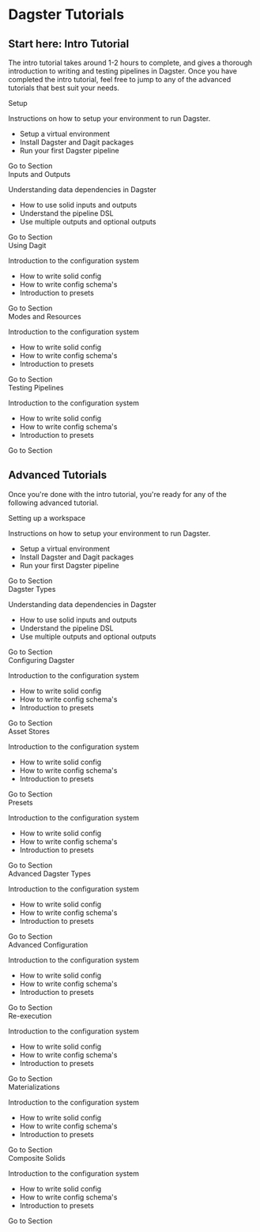 # Dagster Tutorials

## Start here: Intro Tutorial

The intro tutorial takes around 1-2 hours to complete, and gives a thorough introduction to
writing and testing pipelines in Dagster. Once you have completed the intro tutorial, feel free to
jump to any of the advanced tutorials that best suit your needs.

<div className="mt-12 space-y-4 sm:mt-16 sm:space-y-0 sm:grid sm:grid-cols-2 sm:gap-6 lg:max-w-4xl lg:mx-auto xl:max-w-none xl:mx-0 xl:grid-cols-4">
  <div className="border border-gray-200 rounded-lg shadow-sm divide-y divide-gray-200">
    <div className="px-6 py-4">
      <div className="text-lg leading-6 font-bold text-gray-900">Setup</div>
      <p className="mt-4 text-sm text-gray-500">
        Instructions on how to setup your environment to run Dagster.
      </p>
      <ul className="mt-6 space-y-4">
        <li className="flex space-x-3">
          <span className="text-sm text-gray-500">
            Setup a virtual environment
          </span>
        </li>
        <li className="flex space-x-3">
          <span className="text-sm text-gray-500">
            Install Dagster and Dagit packages
          </span>
        </li>
        <li className="flex space-x-3">
          <span className="text-sm text-gray-500">
            Run your first Dagster pipeline
          </span>
        </li>
      </ul>
      <VersionedLink href="/tutorials/intro-tutorial/tutorial-1-setup.mdx">
        <a className="mt-8 block w-full bg-gray-100 border border-gray-800 rounded-md py-2 text-sm font-semibold text-white text-center hover:bg-gray-200">
          Go to Section
        </a>
      </VersionedLink>
    </div>
  </div>
  <div className="border border-gray-200 rounded-lg shadow-sm divide-y divide-gray-200">
    <div className="px-6 py-4">
      <div className="text-lg leading-6 font-bold text-gray-900">
        Inputs and Outputs
      </div>
      <p className="mt-4 text-sm text-gray-500">
        Understanding data dependencies in Dagster
      </p>
      <ul className="mt-6 space-y-4">
        <li className="flex space-x-3">
          <span className="text-sm text-gray-500">
            How to use solid inputs and outputs
          </span>
        </li>
        <li className="flex space-x-3">
          <span className="text-sm text-gray-500">
            Understand the pipeline DSL
          </span>
        </li>
        <li className="flex space-x-3">
          <span className="text-sm text-gray-500">
            Use multiple outputs and optional outputs
          </span>
        </li>
      </ul>
      <VersionedLink href="tutorials/intro-tutorial/">
        <a className="mt-8 block w-full bg-gray-100 border border-gray-800 rounded-md py-2 text-sm font-semibold text-white text-center hover:bg-gray-200">
          Go to Section
        </a>
      </VersionedLink>
    </div>
  </div>
  <div className="border border-gray-200 rounded-lg shadow-sm divide-y divide-gray-200">
    <div className="px-6 py-4">
      <div className="text-lg leading-6 font-bold text-gray-900">
        Using Dagit
      </div>
      <p className="mt-4 text-sm text-gray-500">
        Introduction to the configuration system
      </p>
      <ul className="mt-6 space-y-4">
        <li className="flex space-x-3">
          <span className="text-sm text-gray-500">
            How to write solid config
          </span>
        </li>
        <li className="flex space-x-3">
          <span className="text-sm text-gray-500">
            How to write config schema's
          </span>
        </li>
        <li className="flex space-x-3">
          <span className="text-sm text-gray-500">Introduction to presets</span>
        </li>
      </ul>
      <VersionedLink href="#">
        <a className="mt-8 block w-full bg-gray-100 border border-gray-800 rounded-md py-2 text-sm font-semibold text-white text-center hover:bg-gray-200">
          Go to Section
        </a>
      </VersionedLink>
    </div>
  </div>
  <div className="border border-gray-200 rounded-lg shadow-sm divide-y divide-gray-200">
    <div className="px-6 py-4">
      <div className="text-lg leading-6 font-bold text-gray-900">
        Modes and Resources
      </div>
      <p className="mt-4 text-sm text-gray-500">
        Introduction to the configuration system
      </p>
      <ul className="mt-6 space-y-4">
        <li className="flex space-x-3">
          <span className="text-sm text-gray-500">
            How to write solid config
          </span>
        </li>
        <li className="flex space-x-3">
          <span className="text-sm text-gray-500">
            How to write config schema's
          </span>
        </li>
        <li className="flex space-x-3">
          <span className="text-sm text-gray-500">Introduction to presets</span>
        </li>
      </ul>
      <VersionedLink href="#">
        <a className="mt-8 block w-full bg-gray-100 border border-gray-800 rounded-md py-2 text-sm font-semibold text-white text-center hover:bg-gray-200">
          Go to Section
        </a>
      </VersionedLink>
    </div>
  </div>
  <div className="border border-gray-200 rounded-lg shadow-sm divide-y divide-gray-200">
    <div className="px-6 py-4">
      <div className="text-lg leading-6 font-bold text-gray-900">
        Testing Pipelines
      </div>
      <p className="mt-4 text-sm text-gray-500">
        Introduction to the configuration system
      </p>
      <ul className="mt-6 space-y-4">
        <li className="flex space-x-3">
          <span className="text-sm text-gray-500">
            How to write solid config
          </span>
        </li>
        <li className="flex space-x-3">
          <span className="text-sm text-gray-500">
            How to write config schema's
          </span>
        </li>
        <li className="flex space-x-3">
          <span className="text-sm text-gray-500">Introduction to presets</span>
        </li>
      </ul>
      <VersionedLink href="#">
        <a className="mt-8 block w-full bg-gray-100 border border-gray-800 rounded-md py-2 text-sm font-semibold text-white text-center hover:bg-gray-200">
          Go to Section
        </a>
      </VersionedLink>
    </div>
  </div>
</div>

## Advanced Tutorials

Once you're done with the intro tutorial, you're ready for any of the following advanced tutorial.

<div className="mt-12 space-y-4 sm:mt-16 sm:space-y-0 sm:grid sm:grid-cols-2 sm:gap-6 lg:max-w-4xl lg:mx-auto xl:max-w-none xl:mx-0 xl:grid-cols-4">
  <div className="border border-gray-200 rounded-lg shadow-sm divide-y divide-gray-200">
    <div className="px-6 py-4">
      <div className="text-lg leading-6 font-bold text-gray-900">
        Setting up a workspace
      </div>
      <p className="mt-4 text-sm text-gray-500">
        Instructions on how to setup your environment to run Dagster.
      </p>
      <ul className="mt-6 space-y-4">
        <li className="flex space-x-3">
          <span className="text-sm text-gray-500">
            Setup a virtual environment
          </span>
        </li>
        <li className="flex space-x-3">
          <span className="text-sm text-gray-500">
            Install Dagster and Dagit packages
          </span>
        </li>
        <li className="flex space-x-3">
          <span className="text-sm text-gray-500">
            Run your first Dagster pipeline
          </span>
        </li>
      </ul>
      <VersionedLink href="#">
        <a className="mt-8 block w-full bg-gray-100 border border-gray-800 rounded-md py-2 text-sm font-semibold text-white text-center hover:bg-gray-200">
          Go to Section
        </a>
      </VersionedLink>
    </div>
  </div>
  <div className="border border-gray-200 rounded-lg shadow-sm divide-y divide-gray-200">
    <div className="px-6 py-4">
      <div className="text-lg leading-6 font-bold text-gray-900">
        Dagster Types
      </div>
      <p className="mt-4 text-sm text-gray-500">
        Understanding data dependencies in Dagster
      </p>
      <ul className="mt-6 space-y-4">
        <li className="flex space-x-3">
          <span className="text-sm text-gray-500">
            How to use solid inputs and outputs
          </span>
        </li>
        <li className="flex space-x-3">
          <span className="text-sm text-gray-500">
            Understand the pipeline DSL
          </span>
        </li>
        <li className="flex space-x-3">
          <span className="text-sm text-gray-500">
            Use multiple outputs and optional outputs
          </span>
        </li>
      </ul>
      <VersionedLink href="#">
        <a className="mt-8 block w-full bg-gray-100 border border-gray-800 rounded-md py-2 text-sm font-semibold text-white text-center hover:bg-gray-200">
          Go to Section
        </a>
      </VersionedLink>
    </div>
  </div>
  <div className="border border-gray-200 rounded-lg shadow-sm divide-y divide-gray-200">
    <div className="px-6 py-4">
      <div className="text-lg leading-6 font-bold text-gray-900">
        Configuring Dagster
      </div>
      <p className="mt-4 text-sm text-gray-500">
        Introduction to the configuration system
      </p>
      <ul className="mt-6 space-y-4">
        <li className="flex space-x-3">
          <span className="text-sm text-gray-500">
            How to write solid config
          </span>
        </li>
        <li className="flex space-x-3">
          <span className="text-sm text-gray-500">
            How to write config schema's
          </span>
        </li>
        <li className="flex space-x-3">
          <span className="text-sm text-gray-500">Introduction to presets</span>
        </li>
      </ul>
      <VersionedLink href="#">
        <a className="mt-8 block w-full bg-gray-100 border border-gray-800 rounded-md py-2 text-sm font-semibold text-white text-center hover:bg-gray-200">
          Go to Section
        </a>
      </VersionedLink>
    </div>
  </div>
  <div className="border border-gray-200 rounded-lg shadow-sm divide-y divide-gray-200">
    <div className="px-6 py-4">
      <div className="text-lg leading-6 font-bold text-gray-900">
        Asset Stores
      </div>
      <p className="mt-4 text-sm text-gray-500">
        Introduction to the configuration system
      </p>
      <ul className="mt-6 space-y-4">
        <li className="flex space-x-3">
          <span className="text-sm text-gray-500">
            How to write solid config
          </span>
        </li>
        <li className="flex space-x-3">
          <span className="text-sm text-gray-500">
            How to write config schema's
          </span>
        </li>
        <li className="flex space-x-3">
          <span className="text-sm text-gray-500">Introduction to presets</span>
        </li>
      </ul>
      <VersionedLink href="#">
        <a className="mt-8 block w-full bg-gray-100 border border-gray-800 rounded-md py-2 text-sm font-semibold text-white text-center hover:bg-gray-200">
          Go to Section
        </a>
      </VersionedLink>
    </div>
  </div>
  <div className="border border-gray-200 rounded-lg shadow-sm divide-y divide-gray-200">
    <div className="px-6 py-4">
      <div className="text-lg leading-6 font-bold text-gray-900">Presets</div>
      <p className="mt-4 text-sm text-gray-500">
        Introduction to the configuration system
      </p>
      <ul className="mt-6 space-y-4">
        <li className="flex space-x-3">
          <span className="text-sm text-gray-500">
            How to write solid config
          </span>
        </li>
        <li className="flex space-x-3">
          <span className="text-sm text-gray-500">
            How to write config schema's
          </span>
        </li>
        <li className="flex space-x-3">
          <span className="text-sm text-gray-500">Introduction to presets</span>
        </li>
      </ul>
      <VersionedLink href="#">
        <a className="mt-8 block w-full bg-gray-100 border border-gray-800 rounded-md py-2 text-sm font-semibold text-white text-center hover:bg-gray-200">
          Go to Section
        </a>
      </VersionedLink>
    </div>
  </div>
  <div className="border border-gray-200 rounded-lg shadow-sm divide-y divide-gray-200">
    <div className="px-6 py-4">
      <div className="text-lg leading-6 font-bold text-gray-900">
        Advanced Dagster Types
      </div>
      <p className="mt-4 text-sm text-gray-500">
        Introduction to the configuration system
      </p>
      <ul className="mt-6 space-y-4">
        <li className="flex space-x-3">
          <span className="text-sm text-gray-500">
            How to write solid config
          </span>
        </li>
        <li className="flex space-x-3">
          <span className="text-sm text-gray-500">
            How to write config schema's
          </span>
        </li>
        <li className="flex space-x-3">
          <span className="text-sm text-gray-500">Introduction to presets</span>
        </li>
      </ul>
      <VersionedLink href="#">
        <a className="mt-8 block w-full bg-gray-100 border border-gray-800 rounded-md py-2 text-sm font-semibold text-white text-center hover:bg-gray-200">
          Go to Section
        </a>
      </VersionedLink>
    </div>
  </div>
  <div className="border border-gray-200 rounded-lg shadow-sm divide-y divide-gray-200">
    <div className="px-6 py-4">
      <div className="text-lg leading-6 font-bold text-gray-900">
        Advanced Configuration
      </div>
      <p className="mt-4 text-sm text-gray-500">
        Introduction to the configuration system
      </p>
      <ul className="mt-6 space-y-4">
        <li className="flex space-x-3">
          <span className="text-sm text-gray-500">
            How to write solid config
          </span>
        </li>
        <li className="flex space-x-3">
          <span className="text-sm text-gray-500">
            How to write config schema's
          </span>
        </li>
        <li className="flex space-x-3">
          <span className="text-sm text-gray-500">Introduction to presets</span>
        </li>
      </ul>
      <VersionedLink href="#">
        <a className="mt-8 block w-full bg-gray-100 border border-gray-800 rounded-md py-2 text-sm font-semibold text-white text-center hover:bg-gray-200">
          Go to Section
        </a>
      </VersionedLink>
    </div>
  </div>
  <div className="border border-gray-200 rounded-lg shadow-sm divide-y divide-gray-200">
    <div className="px-6 py-4">
      <div className="text-lg leading-6 font-bold text-gray-900">
        Re-execution
      </div>
      <p className="mt-4 text-sm text-gray-500">
        Introduction to the configuration system
      </p>
      <ul className="mt-6 space-y-4">
        <li className="flex space-x-3">
          <span className="text-sm text-gray-500">
            How to write solid config
          </span>
        </li>
        <li className="flex space-x-3">
          <span className="text-sm text-gray-500">
            How to write config schema's
          </span>
        </li>
        <li className="flex space-x-3">
          <span className="text-sm text-gray-500">Introduction to presets</span>
        </li>
      </ul>
      <VersionedLink href="#">
        <a className="mt-8 block w-full bg-gray-100 border border-gray-800 rounded-md py-2 text-sm font-semibold text-white text-center hover:bg-gray-200">
          Go to Section
        </a>
      </VersionedLink>
    </div>
  </div>
  <div className="border border-gray-200 rounded-lg shadow-sm divide-y divide-gray-200">
    <div className="px-6 py-4">
      <div className="text-lg leading-6 font-bold text-gray-900">
        Materializations
      </div>
      <p className="mt-4 text-sm text-gray-500">
        Introduction to the configuration system
      </p>
      <ul className="mt-6 space-y-4">
        <li className="flex space-x-3">
          <span className="text-sm text-gray-500">
            How to write solid config
          </span>
        </li>
        <li className="flex space-x-3">
          <span className="text-sm text-gray-500">
            How to write config schema's
          </span>
        </li>
        <li className="flex space-x-3">
          <span className="text-sm text-gray-500">Introduction to presets</span>
        </li>
      </ul>
      <VersionedLink href="#">
        <a className="mt-8 block w-full bg-gray-100 border border-gray-800 rounded-md py-2 text-sm font-semibold text-white text-center hover:bg-gray-200">
          Go to Section
        </a>
      </VersionedLink>
    </div>
  </div>
  <div className="border border-gray-200 rounded-lg shadow-sm divide-y divide-gray-200">
    <div className="px-6 py-4">
      <div className="text-lg leading-6 font-bold text-gray-900">
        Composite Solids
      </div>
      <p className="mt-4 text-sm text-gray-500">
        Introduction to the configuration system
      </p>
      <ul className="mt-6 space-y-4">
        <li className="flex space-x-3">
          <span className="text-sm text-gray-500">
            How to write solid config
          </span>
        </li>
        <li className="flex space-x-3">
          <span className="text-sm text-gray-500">
            How to write config schema's
          </span>
        </li>
        <li className="flex space-x-3">
          <span className="text-sm text-gray-500">Introduction to presets</span>
        </li>
      </ul>
      <VersionedLink href="#">
        <a className="mt-8 block w-full bg-gray-100 border border-gray-800 rounded-md py-2 text-sm font-semibold text-white text-center hover:bg-gray-200">
          Go to Section
        </a>
      </VersionedLink>
    </div>
  </div>
</div>
